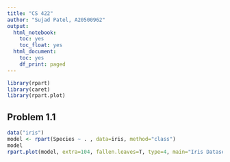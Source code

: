 ```yaml
---
title: "CS 422"
author: "Sujad Patel, A20500962"
output:
  html_notebook:
    toc: yes
    toc_float: yes
  html_document:
    toc: yes
    df_print: paged
---
```

```r
library(rpart)
library(caret)
library(rpart.plot)
```

## Problem 1.1
```r
data("iris")
model <- rpart(Species ~ . , data=iris, method="class")
model
rpart.plot(model, extra=104, fallen.leaves=T, type=4, main="Iris Dataset Decision Tree")
```

